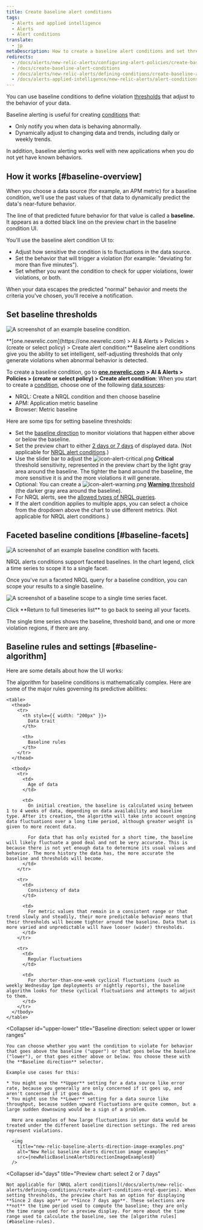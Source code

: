 ```yaml
---
title: Create baseline alert conditions
tags:
  - Alerts and applied intelligence
  - Alerts
  - Alert conditions
translate:
  - jp
metaDescription: How to create a baseline alert conditions and set thresholds that adjust to data patterns and fluctuations.
redirects:
  - /docs/alerts/new-relic-alerts/configuring-alert-policies/create-baseline-alert-conditions
  - /docs/create-baseline-alert-conditions
  - /docs/alerts/new-relic-alerts/defining-conditions/create-baseline-alert-conditions
  - /docs/alerts-applied-intelligence/new-relic-alerts/alert-conditions/create-baseline-alert-conditions
---
```








You can use baseline conditions to define violation [thresholds](/docs/using-new-relic/welcome-new-relic/get-started/glossary#alert-threshold) that adjust to the behavior of your data.

Baseline alerting is useful for creating [conditions](/docs/using-new-relic/welcome-new-relic/get-started/glossary#alert-condition) that:

* Only notify you when data is behaving abnormally.
* Dynamically adjust to changing data and trends, including daily or weekly trends.

In addition, baseline alerting works well with new applications when you do not yet have known behaviors.

## How it works [#baseline-overview]

When you choose a data source (for example, an APM metric) for a baseline condition, we'll use the past values of that data to dynamically predict the data's near-future behavior.

The line of that predicted future behavior for that value is called a **baseline.** It appears as a dotted black line on the preview chart in the baseline condition UI.

You'll use the baseline alert condition UI to:

* Adjust how sensitive the condition is to fluctuations in the data source.
* Set the behavior that will trigger a violation (for example: "deviating for more than five minutes").
* Set whether you want the condition to check for upper violations, lower violations, or both.

When your data escapes the predicted "normal" behavior and meets the criteria you've chosen, you'll receive a notification.

## Set baseline thresholds

<img
  title="An example baseline condition."
  alt="A screenshot of an example baseline condition."
  src={newRelicAlertsBaselineThresholds}
/>

<figcaption>
  **[one.newrelic.com](https://one.newrelic.com) > AI & Alerts > Policies > (create or select policy) > Create alert condition:** Baseline alert conditions give you the ability to set intelligent, self-adjusting thresholds that only generate violations when abnormal behavior is detected.
</figcaption>

To create a baseline condition, go to **[one.newrelic.com](https://one.newrelic.com) > AI & Alerts > Policies > (create or select policy) > Create alert condition**: When you start to create a [condition](/docs/alerts/new-relic-alerts/defining-conditions/define-alert-conditions#create-condition), choose one of the following [data sources](#availability):

* NRQL: Create a NRQL condition and then choose baseline
* APM: Application metric baseline
* Browser: Metric baseline

Here are some tips for setting baseline thresholds:

* Set the [baseline direction](#upper-lower) to monitor violations that happen either above or below the baseline.
* Set the preview chart to either [2 days or 7 days](#days) of displayed data. (Not applicable for [NRQL alert conditions](/docs/alerts/new-relic-alerts/defining-conditions/create-alert-conditions-nrql-queries).)
* Use the slider bar to adjust the <img title="Alerts v3: Critical alert icon" alt="icon-alert-critical.png" src={iconAlertCritical}/> **Critical** threshold sensitivity, represented in the preview chart by the light gray area around the baseline. The tighter the band around the baseline, the more sensitive it is and the more violations it will generate.
* Optional: You can create a <img title="Alerts v3: Warning alert icon" alt="icon-alert-warning.png" src={iconAlertWarning}/> [**Warning** threshold](/docs/alerts/new-relic-alerts/defining-conditions/set-thresholds-alert-condition#threshold-levels) (the darker gray area around the baseline).
* For NRQL alerts, see the [allowed types of NRQL queries](/docs/alerts/new-relic-alerts/defining-conditions/create-alert-conditions-nrql-queries#threshold-types).
* If the alert condition applies to multiple apps, you can select a choice from the dropdown above the chart to use different metrics. (Not applicable for NRQL alert conditions.)

## Faceted baseline conditions [#baseline-facets]

<img
  title="An example of a baseline condition with facets."
  alt="A screenshot of an example baseline condition with facets."
  src={facetedBaselineConditionQuery}
/>

<figcaption>
  NRQL alerts conditions support faceted baselines. In the chart legend, click a time series to scope it to a single facet.
</figcaption>

Once you've run a faceted NRQL query for a baseline condition, you can scope your results to a single baseline.

<img
  title="An example of a baseline condition scoped to a single time series facet."
  alt="A screenshot of a baseline scope to a single time series facet."
  src={baselineOneFacet}
/>

<figcaption>
  Click **Return to full timeseries list** to go back to seeing all your facets.
</figcaption>

The single time series shows the baseline, threshold band, and one or more violation regions, if there are any.

## Baseline rules and settings [#baseline-algorithm]

Here are some details about how the UI works:

<CollapserGroup>
  <Collapser
    id="baseline-rules"
    title="Rules governing creation of baseline"
  >
    The algorithm for baseline conditions is mathematically complex. Here are some of the major rules governing its predictive abilities:

    <table>
      <thead>
        <tr>
          <th style={{ width: "200px" }}>
            Data trait
          </th>

          <th>
            Baseline rules
          </th>
        </tr>
      </thead>

      <tbody>
        <tr>
          <td>
            Age of data
          </td>

          <td>
            On initial creation, the baseline is calculated using between 1 to 4 weeks of data, depending on data availability and baseline type. After its creation, the algorithm will take into account ongoing data fluctuations over a long time period, although greater weight is given to more recent data.

            For data that has only existed for a short time, the baseline will likely fluctuate a good deal and not be very accurate. This is because there is not yet enough data to determine its usual values and behavior. The more history the data has, the more accurate the baseline and thresholds will become.
          </td>
        </tr>

        <tr>
          <td>
            Consistency of data
          </td>

          <td>
            For metric values that remain in a consistent range or that trend slowly and steadily, their more predictable behavior means that their thresholds will become tighter around the baseline. Data that is more varied and unpredictable will have looser (wider) thresholds.
          </td>
        </tr>

        <tr>
          <td>
            Regular fluctuations
          </td>

          <td>
            For shorter-than-one-week cyclical fluctuations (such as weekly Wednesday 1pm deployments or nightly reports), the baseline algorithm looks for these cyclical fluctuations and attempts to adjust to them.
          </td>
        </tr>
      </tbody>
    </table>
  </Collapser>

  <Collapser
    id="upper-lower"
    title="Baseline direction: select upper or lower ranges"
  >
    You can choose whether you want the condition to violate for behavior that goes above the baseline ("upper") or that goes below the baseline ("lower"), or that goes either above or below. You choose these with the **Baseline direction** selector.

    Example use cases for this:

    * You might use the **Upper** setting for a data source like error rate, because you generally are only concerned if it goes up, and aren't concerned if it goes down.
    * You might use the **Lower** setting for a data source like throughput, because sudden upward fluctuations are quite common, but a large sudden downswing would be a sign of a problem.

      Here are examples of how large fluctuations in your data would be treated under the different baseline direction settings. The red areas represent violations.

      <img
        title="new-relic-baseline-alerts-direction-image-examples.png"
        alt="New Relic baseline alerts direction image examples"
        src={newRelicBaselineAlertsDirectionImageExamples0}
      />
  </Collapser>

  <Collapser
    id="days"
    title="Preview chart: select 2 or 7 days"
  >
    Not applicable for [NRQL alert conditions](/docs/alerts/new-relic-alerts/defining-conditions/create-alert-conditions-nrql-queries). When setting thresholds, the preview chart has an option for displaying **Since 2 days ago** or **Since 7 days ago**. These selections are **not** the time period used to compute the baseline; they are only the time range used for a preview display. For more about the time range used to calculate the baseline, see the [algorithm rules](#baseline-rules).
  </Collapser>
</CollapserGroup>
